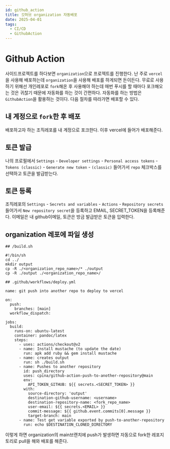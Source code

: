 ```yaml
---
id: github_action
title: 깃허브 organization 자동배포
date: 2025-04-01
tags: 
  - CI/CD
  - GithubAction
---
```


# Github Action
사이드프로젝트를 하다보면 `organization`으로 프로젝트를 진행한다. 난 주로 `vercel`을 사용해 배포하는데 `organization`을 사용해 배포를 하게되면 돈이든다.
무료로 사용하기 위해선 개인레포로 `fork`해온 후 사용해야 하는데 매번 푸시를 할 때마다 포크해오는 것은 귀찮기 때문에 자동화를 하는 것이 간편하다.
자동화를 하는 방법은 `GithubAction`을 활용하는 것이다. 다음 절차를 따라가면 배포할 수 있다.

## 내 계정으로 `fork`한 후 배포
배포하고자 하는 조직레포를 내 계정으로 포크한다. 이후 vercel에 들어가 배포해준다. 

## 토큰 발급
나의 프로필에서 `Settings` - `Developer settings` - `Personal access tokens` - `Tokens (classic)` - `Generate new token` - `(classic)`
들어가서 `repo` 체크박스를 선택하고 토큰을 발급받는다.

## 토큰 등록
조직레포의 `Settings` - `Secrets and variables` - `Actions` - `Repository secrets`
들어가서 `New repository secret`을 등록하고 EMAIL, SECRET_TOKEN을 등록해준다.
이메일은 내 github이메일, 토큰은 방금 발급받은 토큰을 입력한다.

## organization 레포에 파일 생성

```shell
## /build.sh

#!/bin/sh
cd ../
mkdir output
cp -R ./<organization_repo_name>/* ./output
cp -R ./output ./<organization_repo_name>/
```

```shell
## .github/workflows/deploy.yml

name: git push into another repo to deploy to vercel

on:
  push:
    branches: [main]
  workflow_dispatch:
  
jobs:
  build:
    runs-on: ubuntu-latest
    container: pandoc/latex
    steps:
      - uses: actions/checkout@v2
      - name: Install mustache (to update the date)
        run: apk add ruby && gem install mustache
      - name: creates output
        run: sh ./build.sh
      - name: Pushes to another repository
        id: push_directory
        uses: cpina/github-action-push-to-another-repository@main
        env:
          API_TOKEN_GITHUB: ${{ secrets.<SECRET_TOKEN> }}
        with:
          source-directory: 'output'
          destination-github-username: <username> 
          destination-repository-name: <fork_repo_name>
          user-email: ${{ secrets.<EMAIL> }} 
          commit-message: ${{ github.event.commits[0].message }}
          target-branch: main
      - name: Test get variable exported by push-to-another-repository
        run: echo $DESTINATION_CLONED_DIRECTORY
```

이렇게 하면 organization의 main브랜치에 push가 발생하면 자동으로 fork한 레포지토리로 pull을 해와 배포를 해준다.